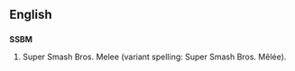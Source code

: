 ==English==
==={{initialism}}===
'''SSBM'''

#Super Smash Bros. Melee (variant spelling: Super Smash Bros. Mêlée).